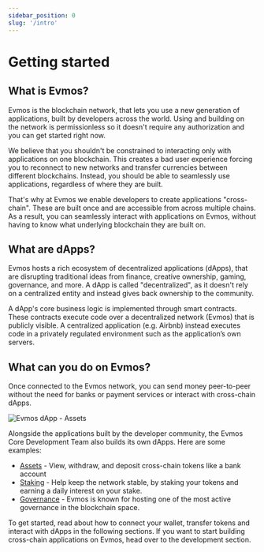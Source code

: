 ```yaml
---
sidebar_position: 0
slug: '/intro'
---
```


# Getting started

## What is Evmos?

Evmos is the blockchain network, that lets you use a new generation of applications, built by developers across the world. Using and building on the network is permissionless so it doesn't require any authorization and you can get started right now.

We believe that you shouldn't be constrained to interacting only with applications on one blockchain. This creates a bad user experience forcing you to reconnect to new networks and transfer currencies between different blockchains. Instead, you should be able to seamlessly use applications, regardless of where they are built.

That's why at Evmos we enable developers to create applications "cross-chain". These are built once and are accessible from across multiple chains. As a result, you can seamlessly interact with applications on Evmos, without having to know what underlying blockchain they are built on.

## What are dApps?

Evmos hosts a rich ecosystem of decentralized applications (dApps), that are disrupting traditional ideas from finance, creative ownership, gaming, governance, and more. A dApp is called "decentralized", as it doesn't rely on a centralized entity and instead gives back ownership to the community.

A dApp's core business logic is implemented through smart contracts. These contracts execute code over a decentralized network (Evmos) that is publicly visible. A centralized application (e.g. Airbnb) instead executes code in a privately regulated environment such as the application’s own servers.

## What can you do on Evmos?

Once connected to the Evmos network, you can send money peer-to-peer without the need for banks or payment services or interact with cross-chain dApps.

![Evmos dApp - Assets](/img/evmos_dapp_assets.png)

Alongside the applications built by the developer community, the Evmos Core Development Team also builds its own dApps. Here are some examples:

* [Assets](https://app.evmos.org/assets) - View, withdraw, and deposit cross-chain tokens like a bank account
* [Staking](https://app.evmos.org/staking) - Help keep the network stable, by staking your tokens and earning a daily interest on your stake.
* [Governance](https://app.evmos.org/governance) - Evmos is known for hosting one of the most active governance in the blockchain space.

To get started, read about how to connect your wallet, transfer tokens and interact with dApps in the following sections. If you want to start building cross-chain applications on Evmos, head over to the development section.
